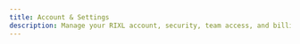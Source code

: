 ```yaml
---
title: Account & Settings
description: Manage your RIXL account, security, team access, and billing in one place.
---
```



<div className="grid gap-6 sm:grid-cols-2">
  <InteractiveCard
    title="Account Overview"
    description="View your account details, recent activity, and key settings."
    href="/platform/account-teams/overview"
    icon="Users"
  />
  <InteractiveCard
    title="Profile & Security"
    description="Update your profile, change your password, and enable two-factor authentication."
    href="/platform/account-teams/general-settings"
    icon="Settings"
  />
  <InteractiveCard
    title="Developer Access"
    description="Create and manage API keys to connect RIXL to your applications."
  href="/platform/api-documentation/create-key"
    icon="Key"
  />
  <InteractiveCard
    title="Billing & Usage"
    description="Check your plan, track usage, update payment methods, and download invoices."
  href="/platform/billing/overview"
    icon="CreditCard"
  />
  <InteractiveCard
    title="Team & Organizations"
    description="Create organizations, invite team members, and manage roles across projects."
  href="/platform/account-teams/organizations-overview"
    icon="Building"
  />
</div>
